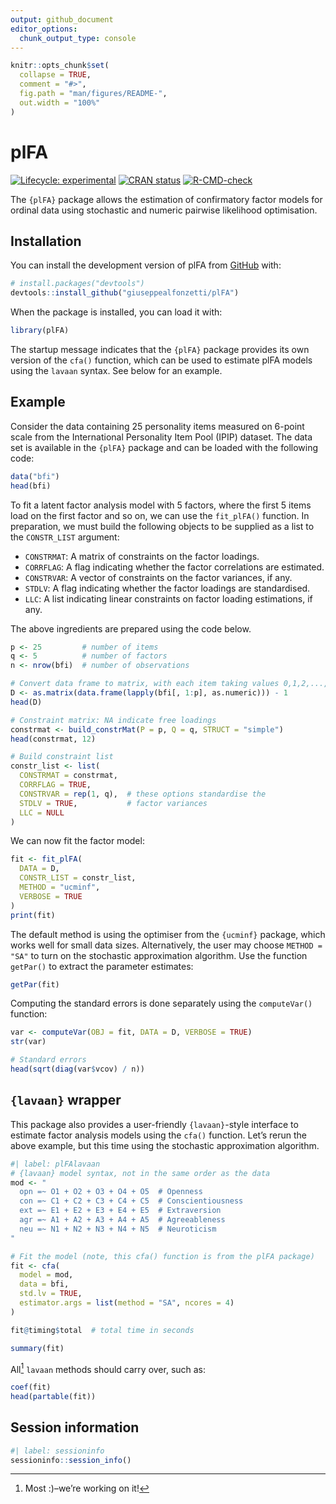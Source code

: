 ```yaml
---
output: github_document
editor_options: 
  chunk_output_type: console
---
```


<!-- README.md is generated from README.Rmd. Please edit that file -->

```r
knitr::opts_chunk$set(
  collapse = TRUE,
  comment = "#>",
  fig.path = "man/figures/README-",
  out.width = "100%"
)
```

# plFA

<!-- badges: start -->
[![Lifecycle: experimental](https://img.shields.io/badge/lifecycle-experimental-orange.svg)](https://lifecycle.r-lib.org/articles/stages.html#experimental)
[![CRAN status](https://www.r-pkg.org/badges/version/plFA)](https://CRAN.R-project.org/package=plFA)
[![R-CMD-check](https://github.com/giuseppealfonzetti/plFA/actions/workflows/R-CMD-check.yaml/badge.svg)](https://github.com/giuseppealfonzetti/plFA/actions/workflows/R-CMD-check.yaml)
<!-- badges: end -->

The `{plFA}` package allows the estimation of confirmatory factor models for ordinal data using stochastic and numeric pairwise likelihood optimisation. 

## Installation

You can install the development version of plFA from [GitHub](https://github.com/) with:

```r
# install.packages("devtools")
devtools::install_github("giuseppealfonzetti/plFA")
```

When the package is installed, you can load it with:

```r
library(plFA)
```

The startup message indicates that the `{plFA}` package provides its own version of the `cfa()` function, which can be used to estimate plFA models using the `lavaan` syntax.
See below for an example.

## Example

Consider the data containing 25 personality items measured on 6-point scale from the International Personality Item Pool (IPIP) dataset. 
The data set is available in the `{plFA}` package and can be loaded with the following code:

```r
data("bfi")
head(bfi)
```

To fit a latent factor analysis model with 5 factors, where the first 5 items load on the first factor and so on, we can use the `fit_plFA()` function.
In preparation, we must build the following objects to be supplied as a list to the `CONSTR_LIST` argument:

- `CONSTRMAT`: A matrix of constraints on the factor loadings.
- `CORRFLAG`: A flag indicating whether the factor correlations are estimated.
- `CONSTRVAR`: A vector of constraints on the factor variances, if any.
- `STDLV`: A flag indicating whether the factor loadings are standardised.
- `LLC`: A list indicating linear constraints on factor loading estimations, if any.

The above ingredients are prepared using the code below.

```r
p <- 25         # number of items
q <- 5          # number of factors
n <- nrow(bfi)  # number of observations

# Convert data frame to matrix, with each item taking values 0,1,2,...,5
D <- as.matrix(data.frame(lapply(bfi[, 1:p], as.numeric))) - 1
head(D)

# Constraint matrix: NA indicate free loadings
constrmat <- build_constrMat(P = p, Q = q, STRUCT = "simple")
head(constrmat, 12)

# Build constraint list
constr_list <- list(
  CONSTRMAT = constrmat,
  CORRFLAG = TRUE,
  CONSTRVAR = rep(1, q),  # these options standardise the  
  STDLV = TRUE,           # factor variances
  LLC = NULL
)
```

We can now fit the factor model:

```r
fit <- fit_plFA(
  DATA = D, 
  CONSTR_LIST = constr_list,
  METHOD = "ucminf",
  VERBOSE = TRUE
)
print(fit)
```

The default method is using the optimiser from the `{ucminf}` package, which works well for small data sizes.
Alternatively, the user may choose `METHOD = "SA"` to turn on the stochastic approximation algorithm.
Use the function `getPar()` to extract the parameter estimates:

```r
getPar(fit)
```

Computing the standard errors is done separately using the `computeVar()` function:

```r
var <- computeVar(OBJ = fit, DATA = D, VERBOSE = TRUE)
str(var)

# Standard errors
head(sqrt(diag(var$vcov) / n))
```

## `{lavaan}` wrapper

This package also provides a user-friendly `{lavaan}`-style interface to estimate factor analysis models using the `cfa()` function.
Let's rerun the above example, but this time using the stochastic approximation algorithm.

```r
#| label: plFAlavaan
# {lavaan} model syntax, not in the same order as the data
mod <- "
  opn =~ O1 + O2 + O3 + O4 + O5  # Openness
  con =~ C1 + C2 + C3 + C4 + C5  # Conscientiousness
  ext =~ E1 + E2 + E3 + E4 + E5  # Extraversion
  agr =~ A1 + A2 + A3 + A4 + A5  # Agreeableness
  neu =~ N1 + N2 + N3 + N4 + N5  # Neuroticism
"

# Fit the model (note, this cfa() function is from the plFA package)
fit <- cfa(
  model = mod, 
  data = bfi, 
  std.lv = TRUE,
  estimator.args = list(method = "SA", ncores = 4)
)

fit@timing$total  # total time in seconds

summary(fit)
```

All^[Most :)--we're working on it!] `lavaan` methods should carry over, such as:

```r
coef(fit)
head(partable(fit))
```

## Session information

```r
#| label: sessioninfo
sessioninfo::session_info()
```

